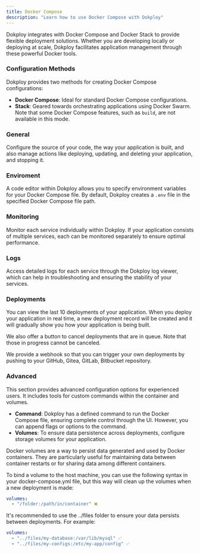 ```yaml
---
title: Docker Compose
description: "Learn how to use Docker Compose with Dokploy"
---
```



Dokploy integrates with Docker Compose and Docker Stack to provide flexible deployment solutions. Whether you are developing locally or deploying at scale, Dokploy facilitates application management through these powerful Docker tools.

### Configuration Methods

Dokploy provides two methods for creating Docker Compose configurations:

- **Docker Compose**: Ideal for standard Docker Compose configurations.
- **Stack**: Geared towards orchestrating applications using Docker Swarm. Note that some Docker Compose features, such as `build`, are not available in this mode.

### General

Configure the source of your code, the way your application is built, and also manage actions like deploying, updating, and deleting your application, and stopping it.

### Enviroment

A code editor within Dokploy allows you to specify environment variables for your Docker Compose file. By default, Dokploy creates a `.env` file in the specified Docker Compose file path.

### Monitoring

Monitor each service individually within Dokploy. If your application consists of multiple services, each can be monitored separately to ensure optimal performance.

### Logs

Access detailed logs for each service through the Dokploy log viewer, which can help in troubleshooting and ensuring the stability of your services.

### Deployments

You can view the last 10 deployments of your application. When you deploy your application in real time, a new deployment record will be created and it will gradually show you how your application is being built.

We also offer a button to cancel deployments that are in queue. Note that those in progress cannot be canceled.

We provide a webhook so that you can trigger your own deployments by pushing to your GitHub, Gitea, GitLab, Bitbucket repository.

### Advanced

This section provides advanced configuration options for experienced users. It includes tools for custom commands within the container and volumes.

- **Command**: Dokploy has a defined command to run the Docker Compose file, ensuring complete control through the UI. However, you can append flags or options to the command.
- **Volumes**: To ensure data persistence across deployments, configure storage volumes for your application.

<ImageZoom
  src="/assets/images/compose/overview.png"
  width={800}
  height={630}
  quality={100}
  priority
  alt="home og image"
  className="rounded-lg"
/>

<Callout title="Volumes">
Docker volumes are a way to persist data generated and used by Docker containers. They are particularly useful for maintaining data between container restarts or for sharing data among different containers.

To bind a volume to the host machine, you can use the following syntax in your docker-compose.yml file, but this way will clean up the volumes when a new deployment is made:

```yaml
volumes:
  - "/folder:/path/in/container" ❌
```

It's recommended to use the ../files folder to ensure your data persists between deployments. For example:

```yaml
volumes:
  - "../files/my-database:/var/lib/mysql" ✅
  - "../files/my-configs:/etc/my-app/config" ✅
```

</Callout>
